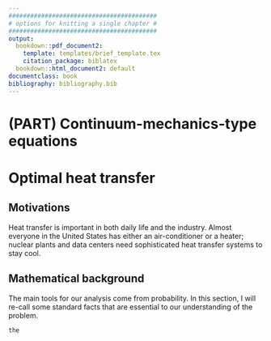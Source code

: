 ```yaml
---
#########################################
# options for knitting a single chapter #
#########################################
output:
  bookdown::pdf_document2:
    template: templates/brief_template.tex
    citation_package: biblatex
  bookdown::html_document2: default
documentclass: book
bibliography: bibliography.bib
---
```

# (PART) Continuum-mechanics-type equations {-}

# Optimal heat transfer {#ch:Heat}

## Motivations
Heat transfer is important in both daily life and the industry.
Almost everyone in the United States has either an air-conditioner or a heater;
nuclear plants and data centers 
need sophisticated heat transfer systems to stay cool.

## Mathematical background
The main tools for our analysis come from probability.
In this section, I will re-call some standard facts that are essential to our understanding of the problem.

```theorem
the
```

